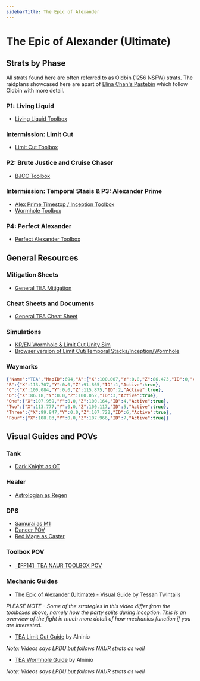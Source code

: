 ```yaml
---
sidebarTitle: The Epic of Alexander
---
```

# The Epic of Alexander (Ultimate)
## Strats by Phase
All strats found here are often referred to as Oldbin (1256 NSFW) strats. 
The raidplans showcased here are apart of [Elina Chan's Pastebin](https://pastebin.com/uxVnJm7R) which follow Oldbin with more detail.
### P1: Living Liquid
- [Living Liquid Toolbox](https://ff14.toolboxgaming.space/?id=725383877116761&preview=1)
### Intermission: Limit Cut
- [Limit Cut Toolbox](https://ff14.toolboxgaming.space/?id=803293127441961&preview=1)
### P2: Brute Justice and Cruise Chaser
- [BJCC  Toolbox](https://ff14.toolboxgaming.space/?id=492297437831961&preview=1)
### Intermission: Temporal Stasis & P3: Alexander Prime
- [Alex Prime Timestop / Inception Toolbox](https://ff14.toolboxgaming.space/?id=860745463802461&preview=1)
- [Wormhole Toolbox](https://ff14.toolboxgaming.space/?id=537197026169861&preview=1)
### P4: Perfect Alexander
- [Perfect Alexander Toolbox](https://ff14.toolboxgaming.space/?id=170875560147661&preview=1)
## General Resources
### Mitigation Sheets
- [General TEA Mitigation](https://docs.google.com/spreadsheets/d/1A58RflNeNq9mesuvSEcQzIvQ3MwOGyvPRi5khNACrc8/edit#gid=1511755464)
### Cheat Sheets and Documents
- [General TEA Cheat Sheet](https://raw.githubusercontent.com/naurffxiv/assets/main/Toolbox%20Resources/TEA/TeaCheatSheet.png)
### Simulations
- [KR/EN Wormhole & Limit Cut Unity Sim](https://github.com/naurffxiv/assets/tree/main/Simulators)
- [Browser version of Limit Cut/Temporal Stacks/Inception/Wormhole](https://dangermomentum.itch.io/1256-sim)
### Waymarks
```json copy filename="1256 NSFW"
{"Name":"TEA","MapID":694,"A":{"X":100.007,"Y":0.0,"Z":86.473,"ID":0,"Active":true},
"B":{"X":113.707,"Y":0.0,"Z":91.865,"ID":1,"Active":true},
"C":{"X":100.084,"Y":0.0,"Z":115.875,"ID":2,"Active":true},
"D":{"X":86.18,"Y":0.0,"Z":100.052,"ID":3,"Active":true},
"One":{"X":107.959,"Y":0.0,"Z":100.164,"ID":4,"Active":true},
"Two":{"X":113.777,"Y":0.0,"Z":100.117,"ID":5,"Active":true},
"Three":{"X":99.847,"Y":0.0,"Z":107.722,"ID":6,"Active":true},
"Four":{"X":108.03,"Y":0.0,"Z":107.966,"ID":7,"Active":true}}
```
## Visual Guides and POVs
### Tank
- [Dark Knight as OT](<https://youtu.be/MqZm9fJoN3g>)
### Healer
- [Astrologian as Regen](<https://www.twitch.tv/videos/2152664007>) 
### DPS
- [Samurai as M1](<https://youtu.be/0KvzHLxjbcM>)
- [Dancer POV](<https://youtu.be/DCWOrt1FGoQ>)
- [Red Mage as Caster](<https://www.youtube.com/watch?v=aYaeAfDiT0E>) 
### Toolbox POV
- [【FF14】TEA NAUR TOOLBOX POV](https://www.youtube.com/watch?v=_NYcFlgd54I)
### Mechanic Guides
- [The Epic of Alexander (Ultimate) - Visual Guide](https://youtu.be/uVtZ8-XoOZ0) by Tessan Twintails

_PLEASE NOTE - Some of the strategies in this video differ from the toolboxes above, namely how the party splits during inception. 
This is an overview of the fight in much more detail of how mechanics function if you are interested._

- [TEA Limit Cut Guide](https://youtu.be/r3PODekimO0) by Alninio

_Note: Videos says LPDU but follows NAUR strats as well_

- [TEA Wormhole Guide](https://youtu.be/yAstTj6LMdA) by Alninio

_Note: Videos says LPDU but follows NAUR strats as well_
